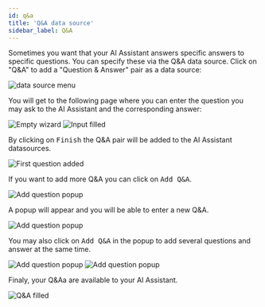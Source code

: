 ```yaml
---
id: q&a
title: 'Q&A data source'
sidebar_label: Q&A
---
```



Sometimes you want that your AI Assistant answers specific answers to specific questions. You can specify these via the Q&A data source. Click on "Q&A" to add a "Question & Answer" pair as a data source:

<Image src='/img/screenshots/tutorial-ui/data-source/data-source-empty.png' alt='data source menu'/>

You will get to the following page where you can enter the question you may ask to the AI Assistant and the corresponding answer:

<Tabs>
    <TabItem value='input' label='Input'>
        <Image src='/img/screenshots/tutorial-ui/data-source/q&a/q&a-empty.png' alt='Empty wizard'/>
    </TabItem>
    <TabItem value='added' label='Added' default>
        <Image src='/img/screenshots/tutorial-ui/data-source/q&a/q&a-input-filled.png' alt='Input filled'/>
    </TabItem>
</Tabs>

By clicking on <kbd>Finish</kbd> the Q&A pair will be added to the AI Assistant datasources.

<Image src='/img/screenshots/tutorial-ui/data-source/q&a/q&a-first-question-added.png' alt='First question added'/>

If you want to add more Q&A you can click on <kbd>Add Q&A</kbd>.

<Image src='/img/screenshots/tutorial-ui/data-source/q&a/q&a-add-popup.png' alt='Add question popup'/>

A popup will appear and you will be able to enter a new Q&A. 

<Image src='/img/screenshots/tutorial-ui/data-source/q&a/q&a-add-popup-input-filled.png' alt='Add question popup'/>

You may also click on <kbd>Add Q&A</kbd> in the popup to add several questions and answer at the same time.

<Tabs>
    <TabItem value='input' label='One'>
        <Image src='/img/screenshots/tutorial-ui/data-source/q&a/q&a-add-popup-more-question.png' alt='Add question popup'/>
    </TabItem>
    <TabItem value='added' label='Two' default>
        <Image src='/img/screenshots/tutorial-ui/data-source/q&a/q&a-add-popup-more-question-filled.png' alt='Add question popup'/>
    </TabItem>
</Tabs>

Finaly, your Q&Aa are available to your AI Assistant.

<Image src='/img/screenshots/tutorial-ui/data-source/q&a/q&a-filled.png' alt='Q&A filled'/>